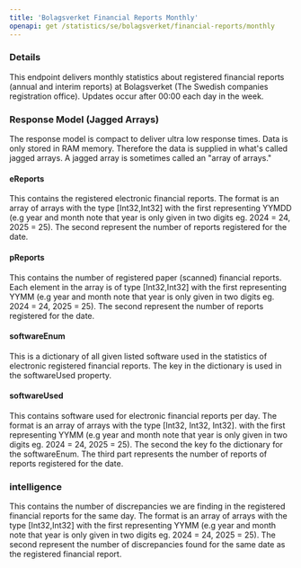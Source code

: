 ```yaml
---
title: 'Bolagsverket Financial Reports Monthly'
openapi: get /statistics/se/bolagsverket/financial-reports/monthly
---
```


### Details

This endpoint delivers monthly statistics about registered financial reports (annual and interim reports)
at Bolagsverket (The Swedish companies registration office). Updates occur after 00:00 each day in the
week.

### Response Model (Jagged Arrays)

The response model is compact to deliver ultra low response times. Data is only stored in RAM memory. Therefore
the data is supplied in what's called jagged arrays. A jagged array is sometimes called an "array of arrays."

#### eReports

This contains the registered electronic financial reports. The format is an array of arrays with the type [Int32,Int32]
with the first representing YYMDD (e.g year and month note that year is only given in two digits eg. 2024 = 24, 2025 = 25). The second
represent the number of reports registered for the date.

#### pReports

This contains the number of registered paper (scanned) financial reports. Each element in the array is of type [Int32,Int32]
with the first representing YYMM (e.g year and month note that year is only given in two digits eg. 2024 = 24, 2025 = 25). The second
represent the number of reports registered for the date.

#### softwareEnum

This is a dictionary of all given listed software used in the statistics of electronic registered financial reports. The
key in the dictionary is used in the softwareUsed property.

#### softwareUsed

This contains software used for electronic financial reports per day. The format is an array of arrays with the type
[Int32, Int32, Int32]. with the first representing YYMM (e.g year and month note that year is only given in two digits eg. 2024 = 24, 2025 = 25).
The second the key fo the dictionary for the softwareEnum. The third part represents the number of reports of reports
registered for the date.

### intelligence

This contains the number of discrepancies we are finding in the registered financial reports for the same day.
The format is an array of arrays with the type [Int32,Int32] with the first representing YYMM
(e.g year and month note that year is only given in two digits eg. 2024 = 24, 2025 = 25). The second represent the number of discrepancies
found for the same date as the registered financial report.
